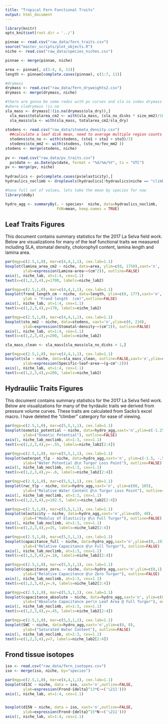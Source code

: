 ```yaml
---
title: "Tropical Fern Functional Traits"
output: html_document
---
```


```r
library(knitr)
opts_knit$set(root.dir = '../')
```

```r
pinnae <- read.csv("raw_data/fern_traits.csv")
source("master_scripts/plot_objects.R")
niche <- read.csv("raw_data/species_niches.csv")

pinnae <- merge(pinnae, niche)

area <- pinnae[, c(1:4, 8, 11)]
length <- pinnae[complete.cases(pinnae), c(1:7, 11)]

#drymass
drymass <- read.csv("raw_data/fern_dryweights2.csv")
drymass <- merge(drymass, niche)

#there are gonna be some redos with pv curves and sla so index drymass 
#where sladrymass !is.na
sla_mass <- drymass[!(is.na(drymass$sla_dry)),]
  sla_mass$totalarea_cm2 <- with(sla_mass, (sla_no_disks * size_mm2)/100)
  sla_mass$sla <- with(sla_mass, totalarea_cm2/sla_dry)
  
stodens <- read.csv("raw_data/stomata_density.csv")
  ##calculate a leaf disk mean, need to average multiple region counts first
  stodens$sto_no <- with(stodens, (sto1 + sto2 + sto3)/3)
  stodens$sto_mm2 <- with(stodens, (sto_no/fov_mm2 ))
stodens <- merge(stodens, niche)
   
pv <- read.csv("raw_data/pv_traits.csv")
  pv$date <- as.Date(pv$date, format = "%d/%m/%Y", tz = "UTC")
pv <- merge(pv, niche)
  
hydraulics <- pv[complete.cases(pv$elasticity),]
hydraulics_noclimb <- droplevels(hydraulics[!hydraulics$niche == "climber",])

#have full set of values, lets take the mean by species for now
library(doBy)

hydro_agg <- summaryBy(. ~ species+  niche, data=hydraulics_noclimb, 
                       FUN=mean, keep.names = TRUE)
```

## Leaf Traits Figures

This document contains summary statistics for the 2017 La Selva field work. Below are visualizations for many of the leaf functional traits we measured including SLA, stomatal density, cholorophyll content, lamina length and lamina area.


```r
par(mgp=c(2.5,1,0), mar=c(4,4,1,1), cex.lab=1.1)
boxplot(lamina_area_cm2 ~ niche, data=area, ylim=c(0, 1750),xaxt='n',
        ylab=expression(Lamina~area~~(cm^2)), outline=FALSE)
axis(1, niche_lab, at=1:4, cex=1.1)
text(x=c(1,2,3,4),y=1700, labels=niche_lab2)
```

```r
par(mgp=c(2.5,1,0), mar=c(4,4,1,1), cex.lab=1.1)
boxplot(frond_length_cm ~ niche, data=length, ylim=c(0, 177),xaxt='n',
        ylab = "Frond length  (cm)",outline=FALSE)
axis(1, niche_lab, at=1:4, cex=1.1)
text(x=c(1,2,3,4),y=170, labels=niche_lab2)
```

```r
par(mgp=c(2.5,1,0), mar=c(4,4,1,1), cex.lab=1.1)
boxplot(sto_mm2 ~ niche, data=stodens, xaxt='n',ylim=c(0, 210),
        ylab=expression(Stomatal~density~~(cm^2)), outline=FALSE)
axis(1, niche_lab, at=1:4, cex=1.1)
text(x=c(1,2,3,4),y=200, labels=niche_lab2)
```

```r
sla_mass_clean <- sla_mass[sla_mass$sla_no_disks > 1,]

par(mgp=c(2.5,1,0), mar=c(4,4,1,1), cex.lab=1.1)
boxplot(sla ~ niche, data=sla_mass_clean, outline=FALSE,xaxt='n',ylim=c(0,210),
        ylab=expression(Specific~leaf~area~~(g~cm^-2)))
axis(1, niche_lab, at=1:4, cex=1.1)
text(x=c(1,2,3,4),y=200, labels=niche_lab2)

```

## Hydrauliic Traits Figures

This document contains summary statistics for the 2017 La Selva field work. Below are visualizations for many of the hyrdaulic traits we derived from pressure volume curves. These traits are calculated from Sacks's excel macro. I have deleted the "climber" catergory for ease of viewing.

```r
par(mgp=c(2.5,1,0), mar=c(5,5,1,1), cex.lab=1.1)
boxplot(osmotic_potential ~ niche, data=hydro_agg,xaxt='n',ylim=c(-1.25, -.5),
        ylab=("Osmotic Potential"), outline=FALSE)
axis(1, niche_lab_noclimb, at=1:3, cex=1.1)
text(x=c(1,2,3,4),y=-.55, labels=niche_lab2[2:4])
```


```r
par(mgp=c(2.5,1,0), mar=c(5,5,1,1), cex.lab=1.1)
boxplot(waterpot_tlp ~ niche, data=hydro_agg,xaxt='n', ylim=c(-1.5, -.5),
        ylab=("Water Potential @\n Turgor Loss Point"), outline=FALSE)
axis(1, niche_lab_noclimb, at=1:3, cex=1.1)
text(x=c(1,2,3,4),y=-.6, labels=niche_lab2[2:4])
```

```r
par(mgp=c(2.5,1,0), mar=c(5,5,1,1), cex.lab=1.1)
boxplot(rwc_tlp ~ niche, data=hydro_agg,xaxt='n', ylim=c(80, 105),
        ylab=("Relative Water Content @\n Turgor Loss Point"), outline=FALSE)
axis(1, niche_lab_noclimb, at=1:3, cex=1.1)
text(x=c(1,2,3,4),y=102.5, labels=niche_lab2[2:4])
```

```r
par(mgp=c(2.5,1,0), mar=c(5,5,1,1), cex.lab=1.1)
boxplot(elasticity ~ niche, data=hydro_agg,xaxt='n',ylim=c(0, 40),
        ylab=("Modulus of Elasticity @\n Full Turgor"), outline=FALSE)
axis(1, niche_lab_noclimb, at=1:3, cex=1.1)
text(x=c(1,2,3,4),y=35, labels=niche_lab2[2:4])
```

```r
par(mgp=c(2.5,1,0), mar=c(5,5,1,1), cex.lab=1.1)
boxplot(capacitance_full ~ niche, data=hydro_agg,xaxt='n',ylim=c(0,.19),
        ylab=("Relative Capacitance @\n Full Turgor"), outline=FALSE)
axis(1, niche_lab_noclimb, at=1:3, cex=1.1)
text(x=c(1,2,3,4),y=.18, labels=niche_lab2[2:4])
```

```r
par(mgp=c(2.5,1,0), mar=c(5,5,1,1), cex.lab=1.1)
boxplot(capacitance_zero. ~ niche, data=hydro_agg,xaxt='n',ylim=c(0,1),
        ylab=("Relative Capacitance @\n Zero Turgor"), outline=FALSE)
axis(1, niche_lab_noclimb, at=1:3, cex=1.1)
text(x=c(1,2,3,4),y=.9, labels=niche_lab2[2:4])
```


```r
par(mgp=c(2.5,1,0), mar=c(5,5,1,1), cex.lab=1.1)
boxplot(capacitance_absolute ~ niche, data=hydro_agg,xaxt='n', ylim=c(0,.5),
        ylab=("Absolute Capacitance per\n Leaf Area @ Full Turgor"), outline=FALSE)
axis(1, niche_lab_noclimb, at=1:3, cex=1.1)
text(x=c(1,2,3,4),y=.45, labels=niche_lab2[2:4])
```

```r
par(mgp=c(2.5,1,0), mar=c(5,5,1,1), cex.lab=1.1)
boxplot(SWC ~ niche, data=hydro_agg,xaxt='n',ylim=c(0, 8),
        ylab=("Saturated Water Content"), outline=FALSE)
axis(1, niche_lab_noclimb, at=1:3, cex=1.1)
text(x=c(1,2,3,4),y=7, labels=niche_lab2[2:4])
```


## Frond tissue isotopes

```r
iso <- read.csv("raw_data/fern_isotopes.csv")
iso <- merge(iso, niche, by="species")

par(mgp=c(2.5,1,0), mar=c(4,4,1,1), cex.lab=1.1)
boxplot(d13C ~ niche, data = iso, xaxt='n',outline=FALSE,
        ylab=expression(Frond~{delta}^13*C~~('\211')))
axis(1, niche_lab, at=1:4, cex=1.1)


boxplot(d15N ~ niche, data = iso, xaxt='n',outline=FALSE,
        ylab=expression(Frond~{delta}^15*N~~('\211')))
axis(1, niche_lab, at=1:4, cex=1.1)
```

